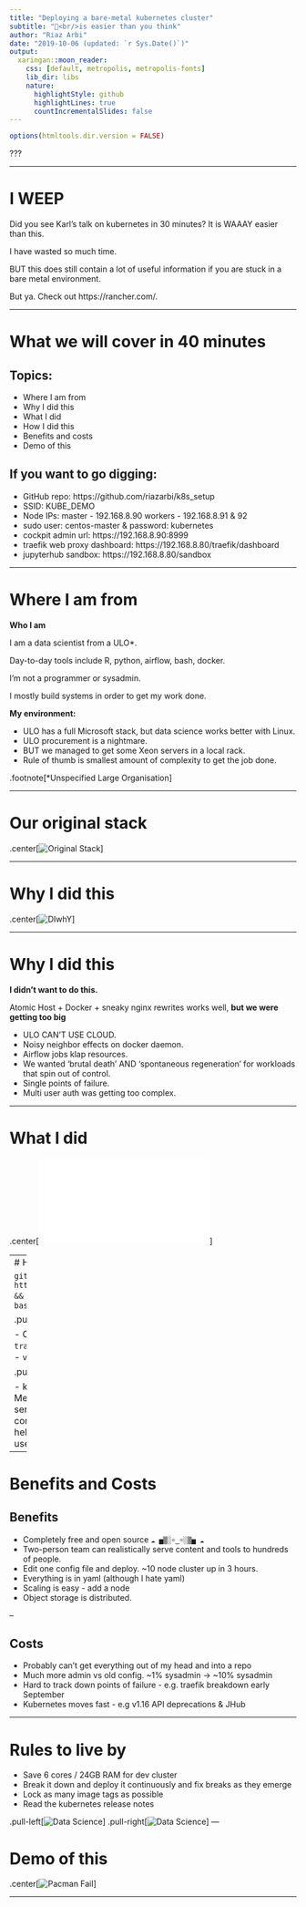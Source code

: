 ```yaml
---
title: "Deploying a bare-metal kubernetes cluster"
subtitle: "🤖<br/>is easier than you think"
author: "Riaz Arbi"
date: "2019-10-06 (updated: `r Sys.Date()`)"
output:
  xaringan::moon_reader:
    css: [default, metropolis, metropolis-fonts]
    lib_dir: libs
    nature:
      highlightStyle: github
      highlightLines: true
      countIncrementalSlides: false
---
```


```r
options(htmltools.dir.version = FALSE)
```

???

---

# I WEEP

Did you see Karl's talk on kubernetes in 30 minutes? It is WAAAY easier than this. 

I have wasted so much time.

BUT this does still contain a lot of useful information if you are stuck in a bare metal environment.

But ya. Check out https://rancher.com/. 



---

# What we will cover in 40 minutes

## Topics:

* Where I am from
* Why I did this
* What I did
* How I did this
* Benefits and costs
* Demo of this

## If you want to go digging:

* GitHub repo: https://github.com/riazarbi/k8s_setup
* SSID: KUBE_DEMO  
* Node IPs: master - 192.168.8.90 workers - 192.168.8.91 & 92   
* sudo user: centos-master  & password: kubernetes   
* cockpit admin url: https://192.168.8.90:8999  
* traefik web proxy dashboard: https://192.168.8.80/traefik/dashboard  
* jupyterhub sandbox: https://192.168.8.80/sandbox 

---

# Where I am from

**Who I am**

I am a data scientist from a ULO*.

Day-to-day tools include R, python, airflow, bash, docker.

I'm not a programmer or sysadmin.

I mostly build systems in order to get my work done.

**My environment:** 

- ULO has a full Microsoft stack, but data science works better with Linux.
- ULO procurement is a nightmare.
- BUT we managed to get some Xeon servers in a local rack.
- Rule of thumb is smallest amount of complexity to get the job done.

.footnote[*Unspecified Large Organisation]

---

# Our original stack

.center[![Original Stack](7.png)]

---

# Why I did this

.center[![DIwhY](k8s-alone-smaller.gif)]

---

# Why I did this

**I didn't want to do this.**

Atomic Host + Docker + sneaky nginx rewrites works well, **but we were getting too big**

- ULO CAN'T USE CLOUD.
- Noisy neighbor effects on docker daemon.
- Airflow jobs klap resources.
- We wanted 'brutal death' AND 'spontaneous regeneration' for workloads that spin out of control.
- Single points of failure.
- Multi user auth was getting too complex.

---

# What I did

.center[![Kubernetes Architecture](kubernetes-architecture.pdf)]

---
# How I did this

`git clone https://github.com/riazarbi/k8s_setup && cd k8s_setup`  
`nano set_variables.sh`  
`bash kubernetes-deploy.sh`

.pull-left[## Ingredients

- CentOS
- `kubeadm`
- `helm`
- `metallb`
- `traefik`
- `jupyterhub`
- `rstudio`
- `nginx`
- `velero`
- `minio`
- wrap it in `bash` !!!
]

.pull-right[## Gotchas

- k8s expects a load balancer -> use MetalLB
- k8s expects block storage service -> use NFS Client Provisioner 
- corporate proxy pain -> yum, docker, helm
- no control over subdomains -> use traefik pathprefix rewites
]

---

# Benefits and Costs

## Benefits

- Completely free and open source   `☁ ▅▒░☼‿☼░▒▅ ☁`
- Two-person team can realistically serve content and tools to hundreds of people.
- Edit one config file and deploy. ~10 node cluster up in 3 hours.
- Everything is in yaml (although I hate yaml)
- Scaling is easy - add a node
- Object storage is distributed.

--

## Costs 

- Probably can't get everything out of my head and into a repo
- Much more admin vs old config. ~1% sysadmin -> ~10% sysadmin
- Hard to track down points of failure - e.g. traefik breakdown early September
- Kubernetes moves fast - e.g v1.16 API deprecations & JHub

---

# Rules to live by

- Save 6 cores / 24GB RAM for dev cluster
- Break it down and deploy it continuously and fix breaks as they emerge
- Lock as many image tags as possible
- Read the kubernetes release notes

.pull-left[![Data Science](programmer_slacking_off.jpg)]
.pull-right[![Data Science](data_scientist_slacking_off.png)]
---

# Demo of this

.center[![Pacman Fail](pacman_fail.gif)]

---

